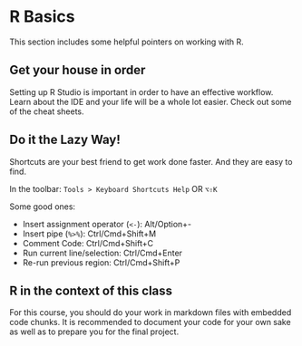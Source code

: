 # R Basics {#basics}

This section includes some helpful pointers on working with R.

## Get your house in order

Setting up R Studio is important in order to have an effective workflow. Learn about the IDE and your life will be a whole lot easier. Check out some of the cheat sheets.

## Do it the Lazy Way!

Shortcuts are your best friend to get work done faster. And they are easy to find.

In the toolbar:
`Tools > Keyboard Shortcuts Help` OR `⌥⇧K`

Some good ones:

* Insert assignment operator (`<-`): Alt/Option+-
* Insert pipe (`%>%`): Ctrl/Cmd+Shift+M
* Comment Code:  Ctrl/Cmd+Shift+C
* Run current line/selection: Ctrl/Cmd+Enter
* Re-run previous region: Ctrl/Cmd+Shift+P

## R in the context of this class

For this course, you should do your work in markdown files with embedded code chunks. It is recommended to document your code for your own sake as well as to prepare you for the final project.




